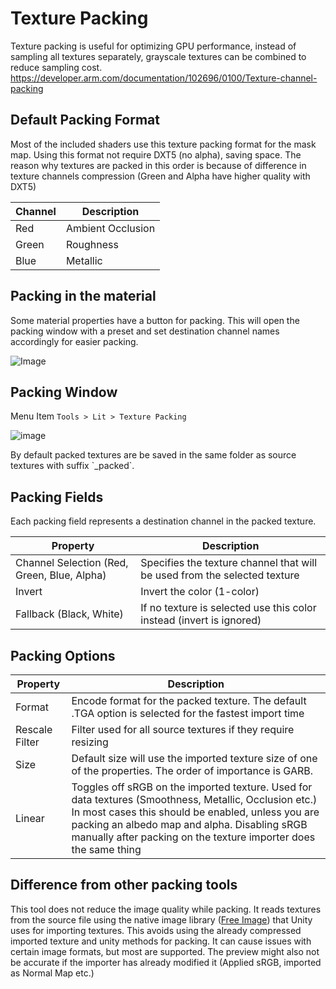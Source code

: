 
# Texture Packing

Texture packing is useful for optimizing GPU performance, instead of sampling all textures separately, grayscale textures can be combined to reduce sampling cost.
https://developer.arm.com/documentation/102696/0100/Texture-channel-packing

## Default Packing Format

Most of the included shaders use this texture packing format for the mask map. Using this format not require DXT5 (no alpha), saving space.
The reason why textures are packed in this order is because of difference in texture channels compression (Green and Alpha have higher quality with DXT5)


| Channel | Description |
| - | - |
Red|Ambient Occlusion
Green|Roughness
Blue|Metallic

## Packing in the material

Some material properties have a button for packing. This will open the packing window with a preset and set destination channel names accordingly for easier packing.

![Image](/Unity_Py4c6iIIZh.png)

## Packing Window

Menu Item `Tools > Lit > Texture Packing`

![image](https://i.imgur.com/Rc1e8qM.png)

<Callout type="info">
By default packed textures are be saved in the same folder as source textures with suffix `_packed`.
</Callout>

## Packing Fields

Each packing field represents a destination channel in the packed texture.

| Property | Description |
| - | - |
|Channel Selection (Red, Green, Blue, Alpha) | Specifies the texture channel that will be used from the selected texture |
| Invert | Invert the color (1-color) |
| Fallback (Black, White) | If no texture is selected use this color instead (invert is ignored) |

## Packing Options

| Property | Description |
| - | - |
|Format|Encode format for the packed texture. The default .TGA option is selected for the fastest import time|
|Rescale Filter| Filter used for all source textures if they require resizing|
|Size|Default size will use the imported texture size of one of the properties. The order of importance is GARB.
|Linear | Toggles off sRGB on the imported texture. Used for data textures (Smoothness, Metallic, Occlusion etc.) In most cases this should be enabled, unless you are packing an albedo map and alpha. Disabling sRGB manually after packing on the texture importer does the same thing

## Difference from other packing tools

This tool does not reduce the image quality while packing.
It reads textures from the source file using the native image library ([Free Image](https://freeimage.sourceforge.io/)) that Unity uses for importing textures.
This avoids using the already compressed imported texture and unity methods for packing. It can cause issues with certain image formats, but most are supported.
The preview might also not be accurate if the importer has already modified it (Applied sRGB, imported as Normal Map etc.)


